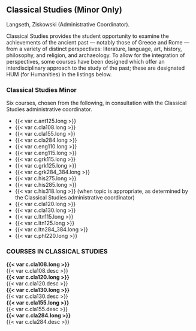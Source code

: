 ## Classical Studies (Minor Only)
Langseth, Ziskowski (Administrative Coordinator).

Classical Studies provides the student opportunity to examine the achievements of the ancient past — notably those of Greece and Rome — from a variety of distinct perspectives: literature, language, art, history, philosophy, and religion, and archaeology.  To allow for the integration of perspectives, some courses have been designed which offer an interdisciplinary approach to the study of the past; these are designated HUM (for Humanities) in the listings below.

### Classical Studies Minor
Six courses, chosen from the following, in consultation with the Classical Studies administrative coordinator.
	
- {{< var c.ant125.long >}}
- {{< var c.cla108.long >}}
- {{< var c.cla155.long >}}
- {{< var c.cla284.long >}}
- {{< var c.eng110.long >}}
- {{< var c.eng115.long >}}
- {{< var c.grk115.long >}}
- {{< var c.grk125.long >}}
- {{< var c.grk284_384.long >}}
- {{< var c.his275.long >}}
- {{< var c.his285.long >}}
- {{< var c.his318.long >}} (when topic is appropriate, as determined by the Classical Studies administrative coordinator)
- {{< var c.cla120.long >}}
- {{< var c.cla130.long >}}
- {{< var c.ltn115.long >}}
- {{< var c.ltn125.long >}}
- {{< var c.ltn284_384.long >}}
- {{< var c.phl220.long >}}

### COURSES IN CLASSICAL STUDIES
 **{{< var c.cla108.long >}}**  
  {{< var c.cla108.desc >}}  
 **{{< var c.cla120.long >}}**  
  {{< var c.cla120.desc >}}  
 **{{< var c.cla130.long >}}**  
  {{< var c.cla130.desc >}}  
 **{{< var c.cla155.long >}}**  
  {{< var c.cla155.desc >}}  
 **{{< var c.cla284.long >}}**  
  {{< var c.cla284.desc >}}  

